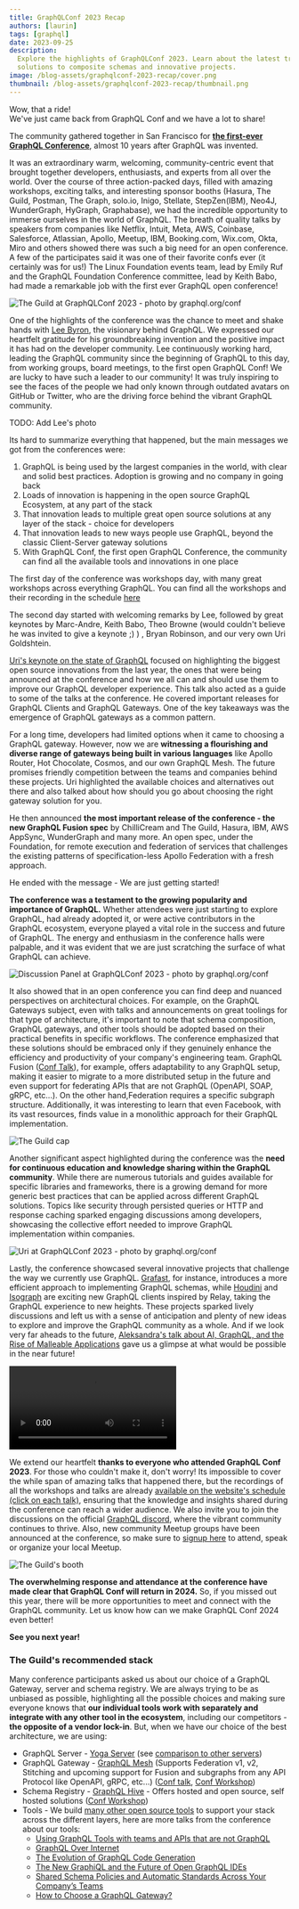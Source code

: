 ```yaml
---
title: GraphQLConf 2023 Recap
authors: [laurin]
tags: [graphql]
date: 2023-09-25
description:
  Explore the highlights of GraphQLConf 2023. Learn about the latest trends in GraphQL, from gateway
  solutions to composite schemas and innovative projects.
image: /blog-assets/graphqlconf-2023-recap/cover.png
thumbnail: /blog-assets/graphqlconf-2023-recap/thumbnail.png
---
```


Wow, that a ride!  
We've just came back from GraphQL Conf and we have a lot to share!

The community gathered together in San Francisco for
[**the first-ever GraphQL Conference**](https://graphql.org/conf), almost 10 years after GraphQL was invented. 

It was an extraordinary warm, welcoming, community-centric event that brought together developers, enthusiasts, and experts from all over the world. 
Over the course of three action-packed days, filled with amazing workshops, exciting talks, and interesting sponsor booths (Hasura, The Guild, Postman, The Graph, solo.io, Inigo, Stellate, StepZen(IBM), Neo4J, WunderGraph, HyGraph, Graphabase), we had the incredible opportunity to immerse ourselves in the world of GraphQL.
The breath of quality talks by speakers from companies like Netflix, Intuit, Meta, AWS, Coinbase, Salesforce, Atlassian, Apollo, Meetup, IBM, Booking.com, Wix.com, Okta, Miro and others showed there was such a big need for an open conference.
A few of the participates said it was one of their favorite confs ever (it certainly was for us!)
The Linux Foundation events team, lead by Emily Ruf and the GraphQL Foundation Conference committee, lead by Keith Babo, had made a remarkable job with the first ever GraphQL open conference!

![The Guild at GraphQLConf 2023 - photo by graphql.org/conf](/blog-assets/graphqlconf-2023-recap/guild.jpg)

One of the highlights of the conference was the chance to meet and shake hands with
[Lee Byron](https://twitter.com/leeb), the visionary behind GraphQL. We expressed our heartfelt
gratitude for his groundbreaking invention and the positive impact it has had on the developer
community. 
Lee continuously working hard, leading the GraphQL community since the beginning of GraphQL to this day, from working groups, board meetings, to the first open GraphQL Conf! We are lucky to have such a leader to our community!
It was truly inspiring to see the faces of the people we had only known through outdated
avatars on GitHub or Twitter, who are the driving force behind the vibrant GraphQL community.

TODO: Add Lee's photo

Its hard to summarize everything that happened, but the main messages we got from the conferences were:
1. GraphQL is being used by the largest companies in the world, with clear and solid best practices. Adoption is growing and no company in going back
2. Loads of innovation is happening in the open source GraphQL Ecosystem, at any part of the stack
3. That innovation leads to multiple great open source solutions at any layer of the stack - choice for developers
4. That innovation leads to new ways people use GraphQL, beyond the classic Client-Server gateway solutions
5. With GraphQL Conf, the first open GraphQL Conference, the community can find all the available tools and innovations in one place

The first day of the conference was workshops day, with many great workshops across everything GraphQL.
You can find all the workshops and their recording in the schedule [here](https://graphql.org/conf/schedule/)

The second day started with welcoming remarks by Lee, followed by great keynotes by Marc-Andre, Keith Babo, Theo Browne (would couldn't believe he was invited to give a keynote ;) ) , Bryan Robinson, and our very own Uri Goldshtein.

[Uri's keynote on the state of GraphQL](https://graphql.org/conf/schedule/e29bf518adeb99b2319fa8cb70d8f445/?name=Open%20Federation%20-%20Open%20Remote%20Schema%20Specifications%20with%20Other%20Specs%20(OpenAPI,%20etc.)) focused on highlighting the biggest open source innovations from the last year, the ones that were being announced at the conference and how we all can and should use them to improve our GraphQL developer experience.
This talk also acted as a guide to some of the talks at the conference.
He covered important releases for GraphQL Clients and GraphQL Gateways. 
One of the key takeaways was the emergence of GraphQL gateways as a common pattern. 

For a long time, developers had limited options when it came to choosing a GraphQL gateway. However, now we are
**witnessing a flourishing and diverse range of gateways being built in various languages** like
Apollo Router, Hot Chocolate, Cosmos, and our own GraphQL Mesh. The future promises friendly competition
between the teams and companies behind these projects.
Uri highlighted the available choices and alternatives out there and also talked about how should you go about choosing the right gateway solution for you.

He then announced **the most important release of the conference - the new GraphQL Fusion spec** by ChilliCream and The Guild, Hasura, IBM, AWS AppSync, WunderGraph and many more.
An open spec, under the Foundation, for remote execution and federation of services that challenges the
existing patterns of specification-less Apollo Federation with a fresh approach.

He ended with the message - We are just getting started!

**The conference was a testament to the growing popularity and importance of GraphQL.** Whether
attendees were just starting to explore GraphQL, had already adopted it, or were active contributors
in the GraphQL ecosystem, everyone played a vital role in the success and future of GraphQL. The
energy and enthusiasm in the conference halls were palpable, and it was evident that we are just
scratching the surface of what GraphQL can achieve.

![Discussion Panel at GraphQLConf 2023 - photo by graphql.org/conf](/blog-assets/graphqlconf-2023-recap/7.jpg)

It also showed that in an open conference you can find deep and nuanced perspectives on architectural choices.
For example, on the GraphQL Gateways subject, even with talks and announcements on great toolings for that type of architecture, it's important to note that schema composition, GraphQL gateways, and other tools should be
adopted based on their practical benefits in specific workflows. The conference emphasized that
these solutions should be embraced only if they genuinely enhance the efficiency and productivity of
your company's engineering team. GraphQL Fusion ([Conf Talk](https://graphql.org/conf/schedule/4a4e842d1cd0c06083f484d31225abd1/?name=GraphQL%20Fusion:%20Rethinking%20Distributed%20GraphQL)), for example, offers adaptability to any GraphQL
setup, making it easier to migrate to a more distributed setup in the future and even support for federating APIs that are not GraphQL (OpenAPI, SOAP, gRPC, etc...). 
On the other hand,Federation requires a specific subgraph structure. Additionally, it was interesting to learn that even Facebook, with its vast resources, finds value in a monolithic approach for their GraphQL
implementation.

![The Guild cap](/blog-assets/graphqlconf-2023-recap/backend.jpeg)

Another significant aspect highlighted during the conference was the **need for continuous education
and knowledge sharing within the GraphQL community**. While there are numerous tutorials and guides
available for specific libraries and frameworks, there is a growing demand for more generic best
practices that can be applied across different GraphQL solutions. Topics like security through
persisted queries or HTTP and response caching sparked engaging discussions among developers,
showcasing the collective effort needed to improve GraphQL implementation within companies.

![Uri at GraphQLConf 2023 - photo by graphql.org/conf](/blog-assets/graphqlconf-2023-recap/2.jpg)

Lastly, the conference showcased several innovative projects that challenge the way we currently use
GraphQL. [Grafast](https://graphql.org/conf/schedule/275443caa2eda5df06699b724efa533c/?name=The%20Future%20of%20Efficiency%20Is%20Here:%20Add%20Planning%20to%20Your%20Schema!), for instance, introduces a more efficient approach to implementing GraphQL
schemas, while [Houdini](https://graphql.org/conf/schedule/ce430c038efa9a9c19743d1ccc702de9/?name=Houdini:%20A%20GraphQL-First%20Meta-Framework) and [Isograph](https://graphql.org/conf/schedule/2517f7a1d13ad3c0652e1b3cc5b65714/?name=Isograph%20%E2%80%94%20Rethink%20GraphQL-Powered%20React%20Apps) are exciting new GraphQL clients inspired by Relay, taking the GraphQL experience to new heights. These projects sparked lively discussions and left us with a
sense of anticipation and plenty of new ideas to explore and improve the GraphQL community as a
whole.
And if we look very far aheads to the future, [Aleksandra's talk about AI, GraphQL, and the Rise of Malleable Applications](https://graphql.org/conf/schedule/4feef977ceb883c69c91ccd2dd607aec/?name=AI,%20GraphQL,%20and%20the%20Rise%20of%20Malleable%20Applications) gave us a glimpse at what would be possible in the near future!

<Video
  src="https://www.youtube.com/embed/videoseries?si=9jBCqkWUOezxHZSZ&list=PLP1igyLx8foE9SlDLI1Vtlshcon5r1jMJ"
  title="GraphQLConf 2023 Playlist"
/>

We extend our heartfelt **thanks to everyone who attended GraphQL Conf 2023**. For those who
couldn't make it, don't worry! Its impossible to cover the while span of amazing talks that happened there, but the recordings of all the workshops and talks are already [available on the website's schedule (click on each talk)](https://graphql.org/conf/schedule/), ensuring that the knowledge and insights shared during the conference can reach a wider audience. 
We also invite you to join the discussions on the official [GraphQL discord](discord.graphql.org), where the vibrant community continues to thrive.
Also, new community Meetup groups have been announced at the conference, so make sure to [signup here](https://linuxfoundation.surveymonkey.com/r/KWNWSM5) to attend, speak or organize your local Meetup.

![The Guild's booth](/blog-assets/graphqlconf-2023-recap/booth.jpg)

**The overwhelming response and attendance at the conference have made clear that GraphQL Conf will
return in 2024.** So, if you missed out this year, there will be more opportunities to meet and
connect with the GraphQL community.
Let us know how can we make GraphQL Conf 2024 even better!

**See you next year!**

### The Guild's recommended stack
Many conference participants asked us about our choice of a GraphQL Gateway, server and schema registry.
We are always trying to be as unbiased as possible, highlighting all the possible choices and making sure everyone knows that **our individual tools work with separately and integrate with any other tool in the ecosystem**, including our competitors - **the opposite of a vendor lock-in**.
But, when we have our choice of the best architecture, we are using:
* GraphQL Server - [Yoga Server](https://the-guild.dev/graphql/yoga-server) (see [comparison to other servers](https://the-guild.dev/graphql/yoga-server/docs/comparison))
* GraphQL Gateway - [GraphQL Mesh](https://the-guild.dev/graphql/mesh) (Supports Federation v1, v2, Stitching and upcoming support for Fusion and subgraphs from any API Protocol like OpenAPI, gRPC, etc...) ([Conf talk](https://graphql.org/conf/schedule/7a87fe1cfc351a993ed40e01d384e3c6/?name=The%20Graph%20of%20Everything%20-%20Federated%20Architecture%20for%20Any%20API%20Service), [Conf Workshop](https://graphql.org/conf/schedule/de9b490bff0d1e234ec4e19bc03392b5/?name=GraphQL%20Mesh%20-%20A%20Federated%20Gateway%20for%20Any%20API%20Protocol%20-%20GraphQL,%20OpenAPI,%20gRPC%20and%20More))
* Schema Registry - [GraphQL Hive](https://the-guild.dev/graphql/hive) - Offers hosted and open source, self hosted solutions ([Conf Workshop](https://graphql.org/conf/schedule/55dd5ef56bd778955509d08ea81903ea/?name=Safely%20Evolve%20Your%20(Federated)%20GraphQL%20Schema%20with%20GraphQL%20Hive))
* Tools - We build [many other open source tools](https://the-guild.dev/#platform) to support your stack across the different layers, here are more talks from the conference about our tools:
  * [Using GraphQL Tools with teams and APIs that are not GraphQL](https://graphql.org/conf/schedule/b9e35d673e7b541421d45ce2043dc05e/?name=GraphQL%20Everywhere%20-%20How%20GraphQL%20is%20Being%20Used%20in%20Places%20You%20Never%20Thought%20Were%20Possible)
  * [GraphQL Over Internet](https://graphql.org/conf/schedule/6c2eefe955e288e974a9182dac06f8fa/?name=GraphQL%20Over%20Internet)
  * [The Evolution of GraphQL Code Generation](https://graphql.org/conf/schedule/675c416b16ad2b0c519b1ec894353fc5/?name=The%20Evolution%20of%20GraphQL%20Code%20Generation)
  * [The New GraphiQL and the Future of Open GraphQL IDEs](https://graphql.org/conf/schedule/e0985f6bdb4bbf07a5ca5ba72fbcc39c/?name=The%20New%20GraphiQL%20and%20the%20Future%20of%20Open%20GraphQL%20IDEs)
  * [Shared Schema Policies and Automatic Standards Across Your Company’s Teams](https://graphql.org/conf/schedule/ff6a2ae37d87e74c9f7739a1331804a1/?name=Shared%20Schema%20Policies%20and%20Automatic%20Standards%20Across%20Your%20Company%E2%80%99s%20Teams)
  * [How to Choose a GraphQL Gateway?](https://graphql.org/conf/schedule/70f9e59dc60cf417aa38eb890b2a8abe/?name=How%20to%20Choose%20a%20GraphQL%20Gateway?)
